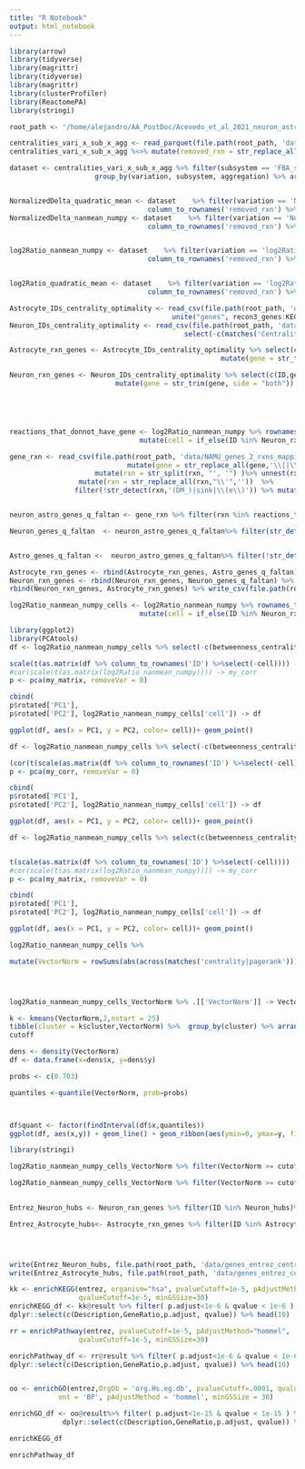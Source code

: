 ```yaml
---
title: "R Notebook"
output: html_notebook
---
```



```r
library(arrow)
library(tidyverse)
library(magrittr)
library(tidyverse)
library(magrittr)
library(clusterProfiler)
library(ReactomePA)
library(stringi)
```


```r
root_path <- '/home/alejandro/AA_PostDoc/Acevedo_et_al_2021_neuron_astrocyte_metabolism/NAMU2021b'

centralities_vari_x_sub_x_agg <- read_parquet(file.path(root_path, 'data/final_aggregation.parquet.gzip'))
centralities_vari_x_sub_x_agg %<>% mutate(removed_rxn = str_replace_all(removed_rxn, '_|-|,', '')) 

dataset <- centralities_vari_x_sub_x_agg %>% filter(subsystem == 'FBA_sensitive')  %>% drop_na %>% mutate(absCent = rowSums(across(matches('centrality|pagerank')))) %>% 
                     group_by(variation, subsystem, aggregation) %>% arrange(variation, subsystem, aggregation, desc(absCent)) 


NormalizedDelta_quadratic_mean <- dataset    %>% filter(variation == 'NormalizedDelta' & aggregation == 'quadratic_mean') %>% select(-c(absCent, degree_centrality)) %>% 
                                  column_to_rownames('removed_rxn') %>% select_if(is.numeric)
NormalizedDelta_nanmean_numpy <- dataset    %>% filter(variation == 'NormalizedDelta' & aggregation == 'nanmean_numpy')  %>% select(-c(absCent, degree_centrality)) %>% 
                                  column_to_rownames('removed_rxn') %>% select_if(is.numeric)


log2Ratio_nanmean_numpy <- dataset    %>% filter(variation == 'log2Ratio' & aggregation == 'nanmean_numpy')  %>% select(-c(absCent, degree_centrality)) %>% 
                                  column_to_rownames('removed_rxn') %>% select_if(is.numeric)


log2Ratio_quadratic_mean <- dataset    %>% filter(variation == 'log2Ratio' & aggregation == 'quadratic_mean')  %>% select(-c(absCent, degree_centrality)) %>% 
                                  column_to_rownames('removed_rxn') %>% select_if(is.numeric)
```


```r

Astrocyte_IDs_centrality_optimality <- read_csv(file.path(root_path, 'data/Astrocyte_IDs_centrality_optimality.csv')) %>% select(-c(matches('Centrality|Optimality'))) %>% 
                                        unite("genes", recon3_genes:KEGG_genes, remove = T, sep = ',', na.rm = T)
Neuron_IDs_centrality_optimality <- read_csv(file.path(root_path, 'data/Neuron_IDs_centrality_optimality.csv')) %>% 
                                           select(-c(matches('Centrality|Optimality'))) %>% unite("genes", recon3_genes:KEGG_genes, remove = T, sep = ',', na.rm = T)

Astrocyte_rxn_genes <- Astrocyte_IDs_centrality_optimality %>% select(c(ID,genes)) %>% mutate(gene = str_split(genes, ",") ) %>% unnest(gene) %>% 
                                                    mutate(gene = str_trim(gene, side = "both")) %>% select(-genes)

Neuron_rxn_genes <- Neuron_IDs_centrality_optimality %>% select(c(ID,genes)) %>% mutate(gene = str_split(genes, ",") ) %>% unnest(gene) %>% 
                          mutate(gene = str_trim(gene, side = "both")) %>% select(-genes)





reactions_that_donnot_have_gene <- log2Ratio_nanmean_numpy %>% rownames_to_column('ID') %>% mutate(cell = if_else(ID %in% Astrocyte_rxn_genes$ID, 'Astrocyte', NULL ))%>%
                                mutate(cell = if_else(ID %in% Neuron_rxn_genes$ID, 'Neuron', cell )) %>% filter(is.na(cell)) %>%  filter(!str_detect(ID,'(^DM)|sink|\\(e\\)')) %>% .[['ID']]
```


```r
gene_rxn <- read_csv(file.path(root_path, 'data/NAMU_genes_2_rxns_mapping.csv')) %>% set_names(c('gene','rxn')) %>% 
                             mutate(gene = str_replace_all(gene,'\\[|\\]',''), rxn = str_replace_all(rxn,'\\[|\\]',''))%>% 
                     mutate(rxn = str_split(rxn, "', '") )%>% unnest(rxn) %>% mutate(rxn = str_trim(rxn, side = "both"))%>%    
                 mutate(rxn = str_replace_all(rxn,"\\'",''))  %>% 
                filter(!str_detect(rxn,'(DM_)|sink|\\(e\\)')) %>% mutate(rxn = str_replace_all(rxn, '_|-|,', '')) 


neuron_astro_genes_q_faltan <- gene_rxn %>% filter(rxn %in% reactions_that_donnot_have_gene) %>% mutate(gene = str_replace_all(gene,"\\?",'')) 

Neuron_genes_q_faltan  <- neuron_astro_genes_q_faltan%>% filter(str_detect(rxn, 'Neuron')) %>% set_names(c('gene', "ID")) %>% select(c("ID",'gene'))


Astro_genes_q_faltan <-  neuron_astro_genes_q_faltan%>% filter(!str_detect(rxn, 'Neuron')) %>% set_names(c('gene', "ID")) %>% select(c("ID",'gene'))
```

```r

Astrocyte_rxn_genes <- rbind(Astrocyte_rxn_genes, Astro_genes_q_faltan) %>% mutate(cell = 'Astrocyte')
Neuron_rxn_genes <- rbind(Neuron_rxn_genes, Neuron_genes_q_faltan) %>% mutate(cell = 'Neuron')
rbind(Neuron_rxn_genes, Astrocyte_rxn_genes) %>% write_csv(file.path(root_path, 'data/gene_rxns_whole_NAMU.csv'))

log2Ratio_nanmean_numpy_cells <- log2Ratio_nanmean_numpy %>% rownames_to_column('ID') %>% mutate(cell = if_else(ID %in% Astrocyte_rxn_genes$ID, 'Astrocyte', NULL ))%>%
                                mutate(cell = if_else(ID %in% Neuron_rxn_genes$ID, 'Neuron', cell )) %>%  filter(!str_detect(ID,'(^DM_)|sink|\\(e\\)')) %>% drop_na()

```

```r
library(ggplot2)
library(PCAtools)
df <- log2Ratio_nanmean_numpy_cells %>% select(-c(betweenness_centrality, load_centrality))

scale(t(as.matrix(df %>% column_to_rownames('ID') %>%select(-cell)))) -> my_matrix
#cor(scale(t(as.matrix(log2Ratio_nanmean_numpy)))) -> my_corr
p <- pca(my_matrix, removeVar = 0)

cbind(
p$rotated['PC1'],
p$rotated['PC2'], log2Ratio_nanmean_numpy_cells['cell']) -> df

ggplot(df, aes(x = PC1, y = PC2, color= cell))+ geom_point()
```

```r

df <- log2Ratio_nanmean_numpy_cells %>% select(-c(betweenness_centrality, load_centrality))

(cor(t(scale(as.matrix(df %>% column_to_rownames('ID') %>%select(-cell)))))) -> my_corr
p <- pca(my_corr, removeVar = 0)

cbind(
p$rotated['PC1'],
p$rotated['PC2'], log2Ratio_nanmean_numpy_cells['cell']) -> df

ggplot(df, aes(x = PC1, y = PC2, color= cell))+ geom_point()
```


```r

df <- log2Ratio_nanmean_numpy_cells %>% select(c(betweenness_centrality, load_centrality,ID,cell))


t(scale(as.matrix(df %>% column_to_rownames('ID') %>%select(-cell)))) -> my_matrix
#cor(scale(t(as.matrix(log2Ratio_nanmean_numpy)))) -> my_corr
p <- pca(my_matrix, removeVar = 0)

cbind(
p$rotated['PC1'],
p$rotated['PC2'], log2Ratio_nanmean_numpy_cells['cell']) -> df

ggplot(df, aes(x = PC1, y = PC2, color= cell))+ geom_point()
```
```r

log2Ratio_nanmean_numpy_cells %>%

mutate(VectorNorm = rowSums(abs(across(matches('centrality|pagerank'))))) %>% arrange(desc(VectorNorm))->log2Ratio_nanmean_numpy_cells_VectorNorm  




log2Ratio_nanmean_numpy_cells_VectorNorm %>% .[['VectorNorm']] -> VectorNorm

```

```r

k <- kmeans(VectorNorm,2,nstart = 25)
tibble(cluster = k$cluster,VectorNorm) %>%  group_by(cluster) %>% arrange(cluster, desc(VectorNorm )) %>% .[[nrow(.),'VectorNorm']] -> cutoff
cutoff
```



```r
dens <- density(VectorNorm)
df <- data.frame(x=dens$x, y=dens$y)

probs <- c(0.703)

quantiles <-quantile(VectorNorm, prob=probs)



df$quant <- factor(findInterval(df$x,quantiles))
ggplot(df, aes(x,y)) + geom_line() + geom_ribbon(aes(ymin=0, ymax=y, fill=quant)) + scale_x_continuous(breaks=quantiles) + scale_fill_brewer(guide="none")

```


```r
library(stringi)

log2Ratio_nanmean_numpy_cells_VectorNorm %>% filter(VectorNorm >= cutoff) %>% filter(cell == 'Neuron')%>% .[['ID']]-> Neuron_hubs

log2Ratio_nanmean_numpy_cells_VectorNorm %>% filter(VectorNorm >= cutoff) %>% filter(cell == 'Astrocyte') %>%.[['ID']]-> Astrocyte_hubs

 
Entrez_Neuron_hubs <- Neuron_rxn_genes %>% filter(ID %in% Neuron_hubs)%>% .[['gene']]%>% unique %>% stri_remove_empty

Entrez_Astrocyte_hubs<- Astrocyte_rxn_genes %>% filter(ID %in% Astrocyte_hubs)%>% .[['gene']]%>% unique %>% stri_remove_empty




write(Entrez_Neuron_hubs, file.path(root_path, 'data/genes_entrez_central_neuron.txt'))
write(Entrez_Astrocyte_hubs, file.path(root_path, 'data/genes_entrez_central_astrocyte.txt'))
```


```r
kk <- enrichKEGG(entrez, organism="hsa", pvalueCutoff=1e-5, pAdjustMethod="hommel", 
                 qvalueCutoff=1e-5, minGSSize=30)
enrichKEGG_df <- kk@result %>% filter( p.adjust<1e-6 & qvalue < 1e-6 ) %>% 
dplyr::select(c(Description,GeneRatio,p.adjust, qvalue)) %>% head(10) 

rr = enrichPathway(entrez, pvalueCutoff=1e-5, pAdjustMethod="hommel", 
                 qvalueCutoff=1e-5, minGSSize=30)

enrichPathway_df <- rr@result %>% filter( p.adjust<1e-6 & qvalue < 1e-6 ) %>% 
dplyr::select(c(Description,GeneRatio,p.adjust, qvalue)) %>% head(10)


oo <- enrichGO(entrez,OrgDb = 'org.Hs.eg.db', pvalueCutoff=.0001, qvalueCutoff=.0001,
            ont = 'BP', pAdjustMethod = 'hommel', minGSSize = 30)

enrichGO_df <- oo@result%>% filter( p.adjust<1e-15 & qvalue < 1e-15 ) %>% 
             dplyr::select(c(Description,GeneRatio,p.adjust, qvalue)) %>% head(10)


```

```r
enrichKEGG_df

enrichPathway_df
```



